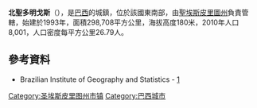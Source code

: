 {{coord|19|08|40|S|40|37|22|W|scale:30000|display=title}}

'''北聖多明戈斯'''（{{lang-pt|São Domingos do Norte}}），是[[巴西|巴西]]的城鎮，位於該國東南部，由[[聖埃斯皮里圖州|聖埃斯皮里圖州]]負責管轄，始建於1993年，面積298,708平方公里，海拔高度180米，2010年人口8,001，人口密度每平方公里26.79人。

==參考資料==
*Brazilian Institute of Geography and Statistics - [https://web.archive.org/web/20080611095922/http://www.ibge.gov.br/cidadesat/default.php]

{{Brazil-geo-stub}}
{{聖埃斯皮里圖州市鎮}}
[[Category:圣埃斯皮里图州市镇|Category:圣埃斯皮里图州市镇]]
[[Category:巴西城市|Category:巴西城市]]